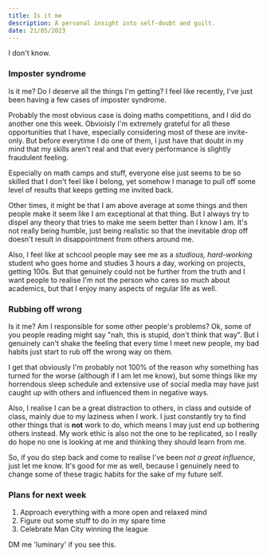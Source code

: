 ```yaml
---
title: Is it me
description: A personal insight into self-doubt and guilt.
date: 21/05/2023
---
```


I don't know.

### Imposter syndrome

Is it me? Do I deserve all the things I'm getting? I feel like recently, I've just been having a few cases of imposter syndrome.

Probably the most obvious case is doing maths competitions, and I did do another one this week. Obvioisly I'm extremely grateful for all these opportunities that I have, especially considering most of these are invite-only. But before everytime I do one of them, I just have that doubt in my mind that my skills aren't real and that every performance is slightly fraudulent feeling.

Especially on math camps and stuff, everyone else just seems to be so skilled that I don't feel like I belong, yet somehow I manage to pull off some level of results that keeps getting me invited back.

Other times, it might be that I am above average at some things and then people make it seem like I am exceptional at that thing. But I always try to dispel any theory that tries to make me seem better than I know I am. It's not really being humble, just being realistic so that the inevitable drop off doesn't result in disappointment from others around me.

Also, I feel like at schcool people may see me as a *studious, hard-working* student who goes home and studies 3 hours a day, working on projects, getting 100s. But that genuinely could not be further from the truth and I want people to realise I'm not the person who cares so much about academics, but that I enjoy many aspects of regular life as well.

### Rubbing off wrong

Is it me? Am I responsible for some other people's problems? Ok, some of you people reading might say "nah, this is stupid, don't think that way". But I genuinely can't shake the feeling that every time I meet new people, my bad habits just start to rub off the wrong way on them.

I get that obviously I'm probably not 100% of the reason why something has turned for the worse (although if I am let me know), but some things like my horrendous sleep schedule and extensive use of social media may have just caught up with others and influenced them in negative ways.

Also, I realise I can be a great distraction to others, in class and outside of class, mainly due to my laziness when I work. I just constantly try to find other things that is **not** work to do, which means I may just end up bothering others instead. My work ethic is also not the one to be replicated, so I really do hope no one is looking at me and thinking they should learn from me.

So, if you do step back and come to realise I've been *not a great influence*, just let me know. It's good for me as well, because I genuinely need to change some of these tragic habits for the sake of my future self.

### Plans for next week

1. Approach everything with a more open and relaxed mind
2. Figure out some stuff to do in my spare time
3. Celebrate Man City winning the league

DM me 'luminary' if you see this.